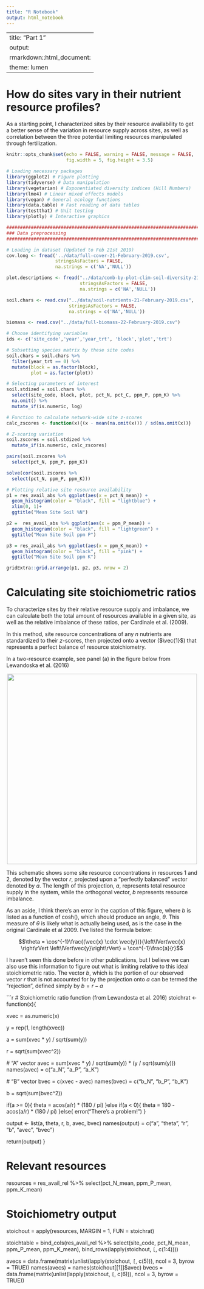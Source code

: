 ```yaml
---
title: "R Notebook"
output: html_notebook
---
```

---
title: "Part 1"
output:
  rmarkdown::html_document:
    theme: lumen
---

# How do sites vary in their nutrient resource profiles?

As a starting point, I characterized sites by their resource availability to get a
better sense of the variation in resource supply across sites, as well as
correlation between the three potential limiting resources manipulated through
fertilization.

```r
knitr::opts_chunk$set(echo = FALSE, warning = FALSE, message = FALSE,
                      fig.width = 5, fig.height = 3.5)

# Loading necessary packages
library(ggplot2) # Figure plotting
library(tidyverse) # Data manipulation
library(vegetarian) # Exponentiated diversity indices (Hill Numbers)
library(lme4) # Linear mixed effects models
library(vegan) # General ecology functions
library(data.table) # Fast reading of data tables
library(testthat) # Unit testing
library(plotly) # Interactive graphics
```

```r
################################################################################
### Data preprocessing
################################################################################

# Loading in dataset (Updated to Feb 21st 2019)
cov.long <- fread('../data/full-cover-21-February-2019.csv',
                  stringsAsFactors = FALSE,
                  na.strings = c('NA','NULL'))

plot.descriptions <- fread("../data/comb-by-plot-clim-soil-diversity-21-Feb-2019.csv",
                           stringsAsFactors = FALSE,
                           na.strings = c('NA','NULL'))

soil.chars <- read.csv("../data/soil-nutrients-21-February-2019.csv",
                       stringsAsFactors = FALSE,
                       na.strings = c('NA','NULL'))

biomass <- read.csv("../data/full-biomass-22-February-2019.csv")

# Choose identifying variables
ids <- c('site_code','year','year_trt', 'block','plot','trt')
```

```r
# Subsetting species matrix by these site codes
soil.chars = soil.chars %>% 
  filter(year_trt == 0) %>%
  mutate(block = as.factor(block),
         plot = as.factor(plot))

# Selecting parameters of interest
soil.stdized = soil.chars %>% 
  select(site_code, block, plot, pct_N, pct_C, ppm_P, ppm_K) %>%
  na.omit() %>%
  mutate_if(is.numeric, log) 

# Function to calculate network-wide site z-scores
calc_zscores <- function(x){(x - mean(na.omit(x))) / sd(na.omit(x))}

# Z-scoring variation
soil.zscores = soil.stdized %>% 
  mutate_if(is.numeric, calc_zscores)

pairs(soil.zscores %>% 
  select(pct_N, ppm_P, ppm_K))

solve(cor(soil.zscores %>% 
  select(pct_N, ppm_P, ppm_K)))

```

```r
# Plotting relative site resource availability
p1 = res_avail_abs %>% ggplot(aes(x = pct_N_mean)) +
  geom_histogram(color = "black", fill = "lightblue") +
  xlim(0, 1)+
  ggtitle("Mean Site Soil %N")

p2 =  res_avail_abs %>% ggplot(aes(x = ppm_P_mean)) +
  geom_histogram(color = "black", fill = "lightgreen") +
  ggtitle("Mean Site Soil ppm P")

p3 = res_avail_abs %>% ggplot(aes(x = ppm_K_mean)) +
  geom_histogram(color = "black", fill = "pink") +
  ggtitle("Mean Site Soil ppm K")

gridExtra::grid.arrange(p1, p2, p3, nrow = 2)
```

# Calculating site stoichiometric ratios

To characterize sites by their relative resource supply and imbalance, we can
calculate both the total amount of resources available in a given site, as well
as the relative imbalance of these ratios, per Cardinale et al. (2009).

In this method, site resource concentrations of any $n$ nutrients are standardized
to their $z$-scores, then projected onto a vector ($\vec{1}$) that represents
a perfect balance of resource stoichiometry.

In a two-resource example, see panel (a) in the figure below from Lewandoska et al. (2016)

<center>
![](../Figures/lewandoska.jpg){width=500px}
</center>

This schematic shows some site resource concentrations in resources 1 and 2, denoted by the vector $r$, projected upon a "perfectly balanced" vector denoted by $a$. The length of this projection, $a$, represents total resource supply in the system, while the orthogonal vector, $b$ represents resource imbalance.

As an aside, I think there's an error in the caption of this figure, where $b$ is listed as  a function of cosh(), which should produce an angle, $\theta$. This measure of  $\theta$ is likely what is actually being used, as is the case in the original Cardinale et al 2009. I've listed the formula below:

$$\theta = \cos^{-1}\frac{(\vec{x} \cdot \vec{y})}{\left\lVert\vec{x}
\right\rVert \left\lVert\vec{y}\right\rVert} = \cos^{-1}\frac{a}{r}$$

I haven't seen this done before in other publications, but I believe we can also use this information to figure out
what is limiting relative to this ideal stoichiometric ratio. The vector $b$, which is the portion of our observed vector $r$ that is not accounted for by the projection onto $a$ can be termed the "rejection", defined simply by $b = r - a$

```r
# Stoichiometric ratio function (from Lewandosta et al. 2016)
stoichrat <- function(x){
  
  xvec = as.numeric(x)

  y = rep(1, length(xvec))
  
  a = sum(xvec * y) / sqrt(sum(y))
  
  r = sqrt(sum(xvec^2))
  
  # "A" vector
  avec = sum(xvec * y) / sqrt(sum(y)) * (y / sqrt(sum(y)))
  names(avec) = c("a_N", "a_P", "a_K")
  
  # "B" vector
  bvec = c(xvec - avec)
  names(bvec) = c("b_N", "b_P", "b_K")
  
  b = sqrt(sum(bvec^2))

  if(a >= 0){
    theta = acos(a/r) * (180 / pi)
  }else if(a < 0){
    theta = 180 - acos(a/r) * (180 / pi)
  }else{
    error("There's a problem!")
  }
  
  output <- list(a, theta, r, b, avec, bvec)
  names(output) = c("a", "theta", "r", "b", "avec", "bvec")
  
  return(output)
}

# Relevant resources
resources = res_avail_rel %>% 
  select(pct_N_mean, ppm_P_mean, ppm_K_mean)

# Stoichiometry output
stoichout = apply(resources, MARGIN = 1, FUN = stoichrat)

stoichtable = bind_cols(res_avail_rel %>% 
  select(site_code, pct_N_mean, ppm_P_mean, ppm_K_mean),
  bind_rows(lapply(stoichout, `[`, c(1:4))))

avecs = data.frame(matrix(unlist(lapply(stoichout, `[`, c(5))), ncol = 3, byrow = TRUE))
names(avecs) = names(stoichout[[1]]$avec)
bvecs = data.frame(matrix(unlist(lapply(stoichout, `[`, c(6))), ncol = 3, byrow = TRUE))